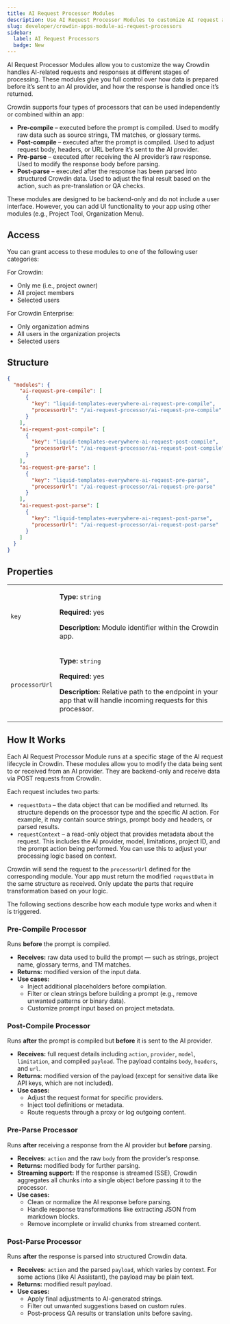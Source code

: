 ```yaml
---
title: AI Request Processor Modules
description: Use AI Request Processor Modules to customize AI request and response flows at different stages of processing
slug: developer/crowdin-apps-module-ai-request-processors
sidebar:
  label: AI Request Processors
  badge: New
---
```


AI Request Processor Modules allow you to customize the way Crowdin handles AI-related requests and responses at different stages of processing. These modules give you full control over how data is prepared before it’s sent to an AI provider, and how the response is handled once it’s returned.

Crowdin supports four types of processors that can be used independently or combined within an app:
* **Pre-compile** – executed before the prompt is compiled. Used to modify raw data such as source strings, TM matches, or glossary terms.
* **Post-compile** – executed after the prompt is compiled. Used to adjust request body, headers, or URL before it’s sent to the AI provider.
* **Pre-parse** – executed after receiving the AI provider’s raw response. Used to modify the response body before parsing.
* **Post-parse** – executed after the response has been parsed into structured Crowdin data. Used to adjust the final result based on the action, such as pre-translation or QA checks.

These modules are designed to be backend-only and do not include a user interface. However, you can add UI functionality to your app using other modules (e.g., Project Tool, Organization Menu).

## Access

You can grant access to these modules to one of the following user categories:

For Crowdin:

* Only me (i.e., project owner)
* All project members
* Selected users

For Crowdin Enterprise:

* Only organization admins
* All users in the organization projects
* Selected users

## Structure

```json title="manifest.json"
{
  "modules": {
    "ai-request-pre-compile": [
      {
        "key": "liquid-templates-everywhere-ai-request-pre-compile",
        "processorUrl": "/ai-request-processor/ai-request-pre-compile"
      }
    ],
    "ai-request-post-compile": [
      {
        "key": "liquid-templates-everywhere-ai-request-post-compile",
        "processorUrl": "/ai-request-processor/ai-request-post-compile"
      }
    ],
    "ai-request-pre-parse": [
      {
        "key": "liquid-templates-everywhere-ai-request-pre-parse",
        "processorUrl": "/ai-request-processor/ai-request-pre-parse"
      }
    ],
    "ai-request-post-parse": [
      {
        "key": "liquid-templates-everywhere-ai-request-post-parse",
        "processorUrl": "/ai-request-processor/ai-request-post-parse"
      }
    ]
  }
}

```

## Properties

<table>
  <tbody>
    <tr>
      <td><code>key</code></td>
      <td>
        <p><strong>Type:</strong> <code>string</code></p>
        <p><strong>Required:</strong> yes</p>
        <p><strong>Description:</strong> Module identifier within the Crowdin app.</p>
      </td>
    </tr>
    <tr>
      <td><code class="whitespace-nowrap">processorUrl</code></td>
      <td>
        <p><strong>Type:</strong> <code>string</code></p>
        <p><strong>Required:</strong> yes</p>
        <p><strong>Description:</strong> Relative path to the endpoint in your app that will handle incoming requests for this processor.</p>
      </td>
    </tr>
  </tbody>
</table>

## How It Works

Each AI Request Processor Module runs at a specific stage of the AI request lifecycle in Crowdin. These modules allow you to modify the data being sent to or received from an AI provider. They are backend-only and receive data via POST requests from Crowdin.

Each request includes two parts:

* `requestData` – the data object that can be modified and returned. Its structure depends on the processor type and the specific AI action. For example, it may contain source strings, prompt body and headers, or parsed results.
* `requestContext` – a read-only object that provides metadata about the request. This includes the AI provider, model, limitations, project ID, and the prompt action being performed. You can use this to adjust your processing logic based on context.

Crowdin will send the request to the `processorUrl` defined for the corresponding module. Your app must return the modified `requestData` in the same structure as received. Only update the parts that require transformation based on your logic.

The following sections describe how each module type works and when it is triggered.

### Pre-Compile Processor

Runs **before** the prompt is compiled.

* **Receives:** raw data used to build the prompt — such as strings, project name, glossary terms, and TM matches.
* **Returns:** modified version of the input data.
* **Use cases:**
  - Inject additional placeholders before compilation.
  - Filter or clean strings before building a prompt (e.g., remove unwanted patterns or binary data).
  - Customize prompt input based on project metadata.

### Post-Compile Processor

Runs **after** the prompt is compiled but **before** it is sent to the AI provider.

* **Receives:** full request details including `action`, `provider`, `model`, `limitation`, and compiled `payload`. The payload contains `body`, `headers`, and `url`.
* **Returns:** modified version of the payload (except for sensitive data like API keys, which are not included).
* **Use cases:**
  - Adjust the request format for specific providers.
  - Inject tool definitions or metadata.
  - Route requests through a proxy or log outgoing content.

### Pre-Parse Processor

Runs **after** receiving a response from the AI provider but **before** parsing.

* **Receives:** `action` and the raw `body` from the provider’s response.
* **Returns:** modified body for further parsing.
* **Streaming support:** If the response is streamed (SSE), Crowdin aggregates all chunks into a single object before passing it to the processor.
* **Use cases:**
  - Clean or normalize the AI response before parsing.
  - Handle response transformations like extracting JSON from markdown blocks.
  - Remove incomplete or invalid chunks from streamed content.

### Post-Parse Processor

Runs **after** the response is parsed into structured Crowdin data.

* **Receives:** `action` and the parsed `payload`, which varies by context. For some actions (like AI Assistant), the payload may be plain text.
* **Returns:** modified result payload.
* **Use cases:**
  - Apply final adjustments to AI-generated strings.
  - Filter out unwanted suggestions based on custom rules.
  - Post-process QA results or translation units before saving.
